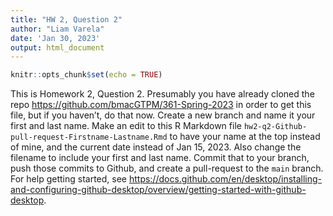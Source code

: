 ```yaml
---
title: "HW 2, Question 2"
author: "Liam Varela"
date: 'Jan 30, 2023'
output: html_document
---
```


```r
knitr::opts_chunk$set(echo = TRUE)
```

This is Homework 2, Question 2. Presumably you have already cloned the repo <https://github.com/bmacGTPM/361-Spring-2023> in order to get this file, but if you haven't, do that now. Create a new branch and name it your first and last name. Make an edit to this R Markdown file `hw2-q2-Github-pull-request-Firstname-Lastname.Rmd` to have your name at the top instead of mine, and the current date instead of Jan 15, 2023. Also change the filename to include your first and last name. Commit that to your branch, push those commits to Github, and create a pull-request to the `main` branch. For help getting started, see <https://docs.github.com/en/desktop/installing-and-configuring-github-desktop/overview/getting-started-with-github-desktop>.